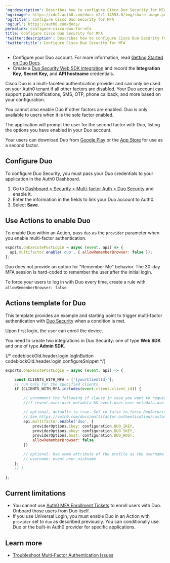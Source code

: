 ---
'og:description': Describes how to configure Cisco Duo Security for MFA.
'og:image': https://cdn2.auth0.com/docs-v2/1.14553.0/img/share-image.png
'og:title': Configure Cisco Duo Security for MFA
'og:url': https://auth0.com/docs/
permalink: configure-cisco-duo-for-mfa
title: Configure Cisco Duo Security for MFA
'twitter:description': Describes how to configure Cisco Duo Security for MFA.
'twitter:title': Configure Cisco Duo Security for MFA
---
<Card title="Before you start">

* Configure your Duo account. For more information, read [Getting Started on Duo Docs](https://duo.com/docs/getting-started#getting-started).
* Create a [Duo Security Web SDK integration](https://duo.com/docs/duoweb) and record the **Integration Key**, **Secret Key,** and **API hostname** credentials.

</Card>

Cisco Duo is a multi-faceted authentication provider and can only be used on your Auth0 tenant if all other factors are disabled. Your Duo account can support push notifications, SMS, OTP, phone callback, and more based on your configuration.

You cannot also enable Duo if other factors are enabled. Duo is only available to users when it is the sole factor enabled.

The application will prompt the user for the second factor with Duo, listing the options you have enabled in your Duo account.

Your users can download Duo from [Google Play](https://play.google.com/store/apps/details?id=com.duosecurity.duomobile) or the [App Store](https://itunes.apple.com/us/app/duo-mobile/id422663827?mt=8) for use as a second factor.

## Configure Duo

To configure Duo Security, you must pass your Duo credentials to your application in the <Tooltip tip="Auth0 Dashboard: Auth0's main product to configure your services." cta="View Glossary" href="/docs/glossary?term=Auth0+Dashboard">Auth0 Dashboard</Tooltip>.

1. Go to [Dashboard > Security > Multi-factor Auth > Duo Security](https://manage.auth0.com/#/security/mfa/duo) and enable it.
2. Enter the information in the fields to link your Duo account to Auth0.
3. Select **Save**.

## Use Actions to enable Duo

To enable Duo within an Action, pass `duo` as the `provider` parameter when you enable <Tooltip tip="Multi-factor authentication (MFA): User authentication process that uses a factor in addition to username and password such as a code via SMS." cta="View Glossary" href="/docs/glossary?term=multi-factor+authentication">multi-factor authentication</Tooltip>.

```js lines
exports.onExecutePostLogin = async (event, api) => {
  api.multifactor.enable('duo', { allowRememberBrowser: false });
};
```






Duo does not provide an option for "Remember Me" behavior. The 30-day MFA session is hard-coded to remember the user after the initial login.

To force your users to log in with Duo every time, create a rule with `allowRememberBrowser: false`.

## Actions template for Duo

This template provides an example and starting point to trigger multi-factor authentication with [Duo Security](http://duosecurity.com/) when a condition is met.

Upon first login, the user can enroll the device.

<Callout icon="file-lines" color="#0EA5E9" iconType="regular">

You need to create two integrations in Duo Security: one of type **Web SDK** and one of type **Admin SDK**.

</Callout>

{/* codeblockOld.header.login.logInButton codeblockOld.header.login.configureSnippet */}


```js lines
exports.onExecutePostLogin = async (event, api) => {

	const CLIENTS_WITH_MFA = ['{yourClientId}'];
	// run only for the specified clients
	if (CLIENTS_WITH_MFA.includes(event.client.client_id)) {

		// uncomment the following if clause in case you want to request a second factor only from user's that have user_metadata.use_mfa === true
		//if (event.user.user_metadata && event.user.user_metadata.use_mfa){

		// optional, defaults to true. Set to false to force DuoSecurity every time.
		// See https://auth0.com/docs/multifactor-authentication/custom#change-the-frequency-of-authentication-requests for details
		api.multifactor.enable('duo', {
			providerOptions.ikey: configuration.DUO_IKEY,
			providerOptions.skey: configuration.DUO_SKEY,
			providerOptions.host: configuration.DUO_HOST,
			allowRememberBrowser: false
		})

		// optional. Use some attribute of the profile as the username in DuoSecurity. This is also useful if you already have your users enrolled in Duo.
		// username: event.user.nickname
	};
	// }

};
```






## Current limitations

* You cannot use [Auth0 MFA Enrollment Tickets](/docs/secure/multi-factor-authentication/multi-factor-authentication-developer-resources/create-custom-enrollment-tickets) to enroll users with Duo. Onboard those users from Duo itself.
* If you use <Tooltip tip="Universal Login: Your application redirects to Universal Login, hosted on Auth0's Authorization Server, to verify a user's identity." cta="View Glossary" href="/docs/glossary?term=Universal+Login">Universal Login</Tooltip>, you must enable Duo in an Action with `provider` set to `duo` as described previously. You can conditionally use Duo or the built-in Auth0 provider for specific applications.

## Learn more

* [Troubleshoot Multi-Factor Authentication Issues](/docs/troubleshoot/authentication-issues/troubleshoot-mfa-issues)